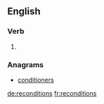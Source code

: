 ==English==

===Verb===
{{head|en|verb form}}

# {{en-third-person singular of|recondition}}

===Anagrams===
* [[conditioners#English|conditioners]]

[[de:reconditions]]
[[fr:reconditions]]